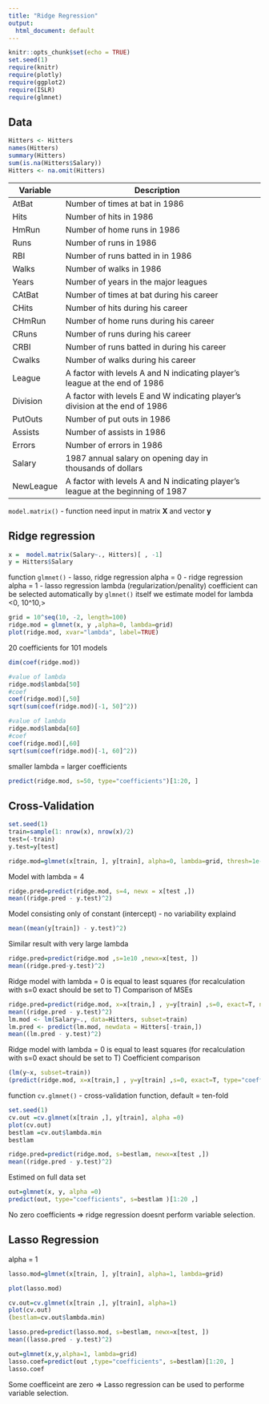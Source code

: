 ```yaml
---
title: "Ridge Regression"
output:
  html_document: default
---
```


```r
knitr::opts_chunk$set(echo = TRUE)
set.seed(1)
require(knitr)
require(plotly)
require(ggplot2)
require(ISLR)
require(glmnet)
```

## Data 

```r
Hitters <- Hitters
names(Hitters)
summary(Hitters)
sum(is.na(Hitters$Salary))
Hitters <- na.omit(Hitters)
```

| Variable   | Description                                                                         |   |
|------------|-------------------------------------------------------------------------------------|---|
| AtBat      |  Number of times at bat in 1986                                                     |   |
| Hits       |  Number of hits in 1986                                                             |   |
| HmRun      |  Number of home runs in 1986                                                        |   |
| Runs       |  Number of runs in 1986                                                             |   |
| RBI        |  Number of runs batted in in 1986                                                   |   |
| Walks      |  Number of walks in 1986                                                            |   |
| Years      |  Number of years in the major   leagues                                             |   |
| CAtBat     |  Number of times at bat during his   career                                         |   |
| CHits      |  Number of hits during his career                                                   |   |
| CHmRun     |  Number of home runs during his   career                                            |   |
| CRuns      |  Number of runs during his career                                                   |   |
| CRBI       |  Number of runs batted in during   his career                                       |   |
| Cwalks     |  Number of walks during his career                                                  |   |
| League     |  A factor with levels A and N   indicating player’s league at the end of 1986       |   |
| Division   |  A factor with levels E and W   indicating player’s division at the end of 1986     |   |
| PutOuts    |  Number of put outs in 1986                                                         |   |
| Assists    |  Number of assists in 1986                                                          |   |
| Errors     |  Number of errors in 1986                                                           |   |
| Salary     |  1987 annual salary on opening day   in thousands of dollars                        |   |
| NewLeague  |  A factor with levels A and N   indicating player’s league at the beginning of 1987 |   |



`model.matrix()` - function need input in matrix $\mathbf{X}$ and vector $\mathbf{y}$

## Ridge regression

```r
x =  model.matrix(Salary~., Hitters)[ , -1]
y = Hitters$Salary
```


function `glmnet()` - lasso, ridge regression
alpha = 0 - ridge regression
alpha = 1 - lasso regression
lambda (regularization/penality) coefficient can be selected automatically by `glmnet()` itself
we estimate model for lambda <0, 10^10,> 

```r
grid = 10^seq(10, -2, length=100)
ridge.mod = glmnet(x, y ,alpha=0, lambda=grid)
plot(ridge.mod, xvar="lambda", label=TRUE)
```

20 coefficients for 101 models

```r
dim(coef(ridge.mod))
```

```r
#value of lambda
ridge.mod$lambda[50]
#coef
coef(ridge.mod)[,50]
sqrt(sum(coef(ridge.mod)[-1, 50]^2))
```

```r
#value of lambda
ridge.mod$lambda[60]
#coef
coef(ridge.mod)[,60]
sqrt(sum(coef(ridge.mod)[-1, 60]^2))
```

smaller lambda = larger coefficients

```r
predict(ridge.mod, s=50, type="coefficients")[1:20, ]
```

## Cross-Validation


```r
set.seed(1)
train=sample(1: nrow(x), nrow(x)/2)
test=(-train)
y.test=y[test]
```


```r
ridge.mod=glmnet(x[train, ], y[train], alpha=0, lambda=grid, thresh=1e-12)
```

Model with lambda = 4
```r
ridge.pred=predict(ridge.mod, s=4, newx = x[test ,])
mean((ridge.pred - y.test)^2)
```

Model consisting only of constant (intercept) - no variability explaind 
```r
mean((mean(y[train]) - y.test)^2)
```

Similar result with very large lambda 
```r
ridge.pred=predict(ridge.mod ,s=1e10 ,newx=x[test, ])
mean((ridge.pred-y.test)^2)
```

Ridge model with lambda = 0 is equal to least squares (for recalculation with s=0 exact should be set to T)
Comparison of MSEs
```r
ridge.pred=predict(ridge.mod, x=x[train,] , y=y[train] ,s=0, exact=T, newx=x[test, ])
mean((ridge.pred - y.test)^2)
lm.mod <- lm(Salary~., data=Hitters, subset=train)
lm.pred <- predict(lm.mod, newdata = Hitters[-train,])
mean((lm.pred - y.test)^2)
```

Ridge model with lambda = 0 is equal to least squares (for recalculation with s=0 exact should be set to T)
Coefficient comparison
```r
(lm(y~x, subset=train))
(predict(ridge.mod, x=x[train,] , y=y[train] ,s=0, exact=T, type="coefficients")[1:20 ,])
```

function `cv.glmnet()` - cross-validation function, default = ten-fold

```r
set.seed(1)
cv.out =cv.glmnet(x[train ,], y[train], alpha =0)
plot(cv.out)
bestlam =cv.out$lambda.min
bestlam
```

```r
ridge.pred=predict(ridge.mod, s=bestlam, newx=x[test ,])
mean((ridge.pred - y.test)^2)
```

Estimed on full data set

```r
out=glmnet(x, y, alpha =0)
predict(out, type="coefficients", s=bestlam )[1:20 ,]
```

No zero coefficients => ridge regression doesnt perform variable selection.


## Lasso Regression

alpha = 1 

```r
lasso.mod=glmnet(x[train, ], y[train], alpha=1, lambda=grid)
```


```r
plot(lasso.mod)
```


```r
cv.out=cv.glmnet(x[train ,], y[train], alpha=1)
plot(cv.out)
(bestlam=cv.out$lambda.min)
```

```r
lasso.pred=predict(lasso.mod, s=bestlam, newx=x[test, ])
mean((lasso.pred - y.test)^2)
```

```r
out=glmnet(x,y,alpha=1, lambda=grid)
lasso.coef=predict(out ,type="coefficients", s=bestlam)[1:20, ]
lasso.coef
```

Some coefficeint are zero => Lasso regression can be used to performe variable selection. 